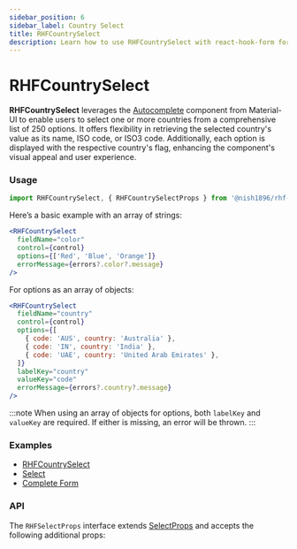 ```yaml
---
sidebar_position: 6
sidebar_label: Country Select
title: RHFCountrySelect
description: Learn how to use RHFCountrySelect with react-hook-form for customizable dropdowns that handle both arrays and object arrays. Explore examples and API details to enhance your React forms.
---
```



# RHFCountrySelect

**RHFCountrySelect** leverages the [Autocomplete](https://mui.com/material-ui/react-autocomplete/) 
component from Material-UI to enable users to select one or more countries
from a comprehensive list of 250 options. It offers flexibility in retrieving
the selected country's value as its name, ISO code, or ISO3 code. Additionally,
each option is displayed with the respective country's flag, enhancing the
component's visual appeal and user experience.

### Usage

```js
import RHFCountrySelect, { RHFCountrySelectProps } from '@nish1896/rhf-mui-components/mui/select';
```

Here’s a basic example with an array of strings:

```jsx
<RHFCountrySelect
  fieldName="color"
  control={control}
  options={['Red', 'Blue', 'Orange']}
  errorMessage={errors?.color?.message}
/>
```

For options as an array of objects:

```jsx
<RHFCountrySelect
  fieldName="country"
  control={control}
  options={[
    { code: 'AUS', country: 'Australia' },
    { code: 'IN', country: 'India' },
    { code: 'UAE', country: 'United Arab Emirates' },
  ]}
  labelKey="country"
  valueKey="code"
  errorMessage={errors?.country?.message}
/>
```

:::note
When using an array of objects for options, both `labelKey` and `valueKey` 
are required. If either is missing, an error will be thrown.
:::

### Examples
- [RHFCountrySelect](https://rhf-mui-components-examples.netlify.app/select)
- [Select](https://mui.com/material-ui/react-select/)
- [Complete Form](https://rhf-mui-components-examples.netlify.app/complete-form)

### API
The `RHFSelectProps` interface extends [SelectProps](https://mui.com/material-ui/api/select/) 
and accepts the following additional props:

<RHFSelectPropsTable />
